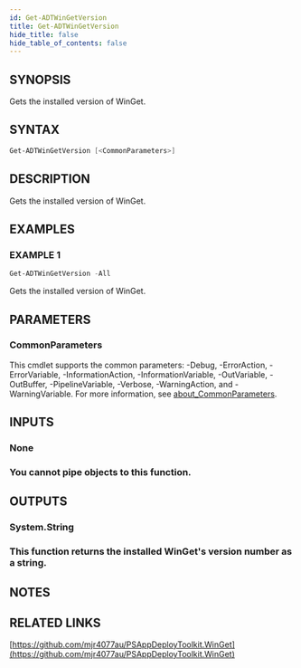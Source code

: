 ```yaml
---
id: Get-ADTWinGetVersion
title: Get-ADTWinGetVersion
hide_title: false
hide_table_of_contents: false
---
```


## SYNOPSIS

Gets the installed version of WinGet.

## SYNTAX

```powershell
Get-ADTWinGetVersion [<CommonParameters>]
```

## DESCRIPTION

Gets the installed version of WinGet.

## EXAMPLES

### EXAMPLE 1

```powershell
Get-ADTWinGetVersion -All
```

Gets the installed version of WinGet.

## PARAMETERS

### CommonParameters

This cmdlet supports the common parameters: -Debug, -ErrorAction, -ErrorVariable, -InformationAction, -InformationVariable, -OutVariable, -OutBuffer, -PipelineVariable, -Verbose, -WarningAction, and -WarningVariable. For more information, see [about_CommonParameters](http://go.microsoft.com/fwlink/?LinkID=113216).

## INPUTS

### None

### You cannot pipe objects to this function.
## OUTPUTS

### System.String

### This function returns the installed WinGet's version number as a string.
## NOTES

## RELATED LINKS

[https://github.com/mjr4077au/PSAppDeployToolkit.WinGet](https://github.com/mjr4077au/PSAppDeployToolkit.WinGet)
